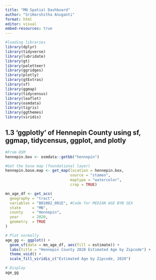 ```yaml
---
title: "MN Spatial Dashboard"
author: "SriHarshitha Anuganti"
format: html
editor: visual
embed-resources: true
---
```

```r
#loading libraries
library(dplyr)
library(tidyverse)
library(lubridate)
library(gt)
library(paletteer)
library(ggridges)
library(plotly)
library(gtExtras)
library(sf)
library(ggmap)
library(tidycensus)
library(leaflet)
library(osmdata)
library(tigris)
library(ggthemes)
library(viridis)
```

## 1.3 'ggplotly' of Hennepin County using sf, ggmap, tidycensus, ggplot, and plotly
```r
#From OSM
hennepin.box <- osmdata::getbb("hennepin")

#Get the base map (foundational layer)
hennepin.base.map <- get_map(location = hennepin.box,
                             source = "stamen",
                             maptype = "watercolor",
                             crop = TRUE)

mn_age_df <- get_acs(
  geography = "tract",
  variables = "B01002_001E", #Code for MEDIAN AGE BYB SEX
  state     = "MN",
  county    = "Hennepin",
  year      = 2020,
  geometry  = TRUE
)

# Plot normally
age_gg <- ggplot() + 
  geom_sf(data = mn_age_df, aes(fill = estimate)) + 
  labs(title = "Hennepin County 2020 Estimated Age by Zipcode") + 
  theme_void() + 
  scale_fill_viridis_c("Estimated Age by Zipcode, 2020")
```
```r
# Display
age_gg

```

